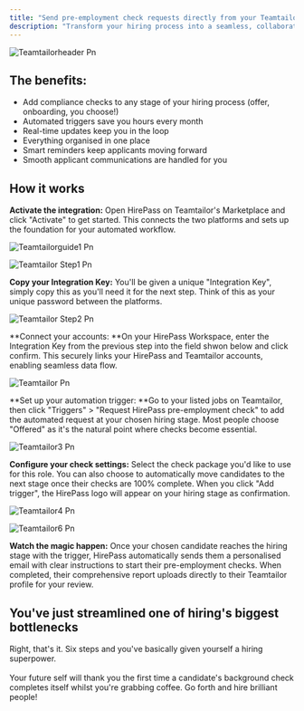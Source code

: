 ```yaml
---
title: "Send pre-employment check requests directly from your Teamtailor account"
description: "Transform your hiring process into a seamless, collaborative experience"
---
```


![Teamtailorheader Pn](/images/teamtailorheader.png)

## The benefits:

- Add compliance checks to any stage of your hiring process (offer, onboarding, you choose\!)
- Automated triggers save you hours every month
- Real-time updates keep you in the loop
- Everything organised in one place
- Smart reminders keep applicants moving forward
- Smooth applicant communications are handled for you

## How it works

**Activate the integration:** Open HirePass on Teamtailor's Marketplace and click "Activate" to get started. This connects the two platforms and sets up the foundation for your automated workflow.

![Teamtailorguide1 Pn](/images/teamtailorguide1.png)

![Teamtailor Step1 Pn](/images/Teamtailor-Step1.png)

**Copy your Integration Key:**  You'll be given a unique "Integration Key", simply copy this as you'll need it for the next step. Think of this as your unique password  between the platforms.

![Teamtailor Step2 Pn](/images/Teamtailor-Step2.png)

\*\*Connect your accounts: \*\*On your HirePass Workspace, enter the Integration Key from the previous step into the field shwon below and click confirm. This securely links your HirePass and Teamtailor accounts, enabling seamless data flow.

![Teamtailor Pn](/images/Teamtailor.png)

\*\*Set up your automation trigger: \*\*Go to your listed jobs on Teamtailor, then click "Triggers" \> "Request HirePass pre-employment check" to add the automated request at your chosen hiring stage. Most people choose "Offered" as it's the natural point where checks become essential.

![Teamtailor3 Pn](/images/Teamtailor3.png)

**Configure your check settings:**  Select the check package you'd like to use for this role. You can also choose to automatically move candidates to the next stage once their checks are 100% complete. When you click "Add trigger", the HirePass logo will appear on your hiring stage as confirmation.

![Teamtailor4 Pn](/images/Teamtailor4.png)

![Teamtailor6 Pn](/images/Teamtailor6.png)

**Watch the magic happen:** Once your chosen candidate reaches the hiring stage with the trigger, HirePass automatically sends them a personalised email with clear instructions to start their pre-employment checks. When completed, their comprehensive report uploads directly to their Teamtailor profile for your review.

## You've just streamlined one of hiring's biggest bottlenecks

Right, that's it. Six steps and you've basically given yourself a hiring superpower. \
\
Your future self will thank you the first time a candidate's background check completes itself whilst you're grabbing coffee. Go forth and hire brilliant people\!